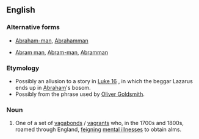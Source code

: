 ==English==

===Alternative forms===
* {{qualifier|α-forms}} [[Abraham-man]], [[Abrahamman]]
* {{qualifier|β-forms}} [[Abram man]], [[Abram-man]], [[Abramman]]

===Etymology===
* Possibly an allusion to a story in [[w:Gospel of Luke|Luke 16]]<!--(Murray (New Eng. Dict.))-->, in which the beggar Lazarus ends up in [[Abraham]]'s bosom.
* Possibly from the phrase {{term||to sham Abraham|to feign sickness|lang=en}} used by [[w:Oliver Goldsmith|Oliver Goldsmith]].

===Noun===
{{en-noun|sg=[[Abraham]] [[man]]|Abraham men}}

# {{slang|_|when it was current|now|_|obsolete|or|historical}} One of a set of [[vagabond]]s / [[vagrant]]s who, in the 1700s and 1800s, roamed through England, [[feign]]ing [[mental illness]]es to obtain alms. <!-- [[Nares]] -->